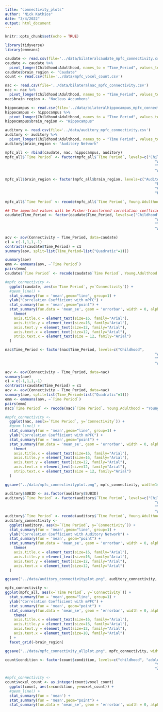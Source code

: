 ```yaml
---
title: "connectivity_plots"
author: "Nick Kathios"
date: "3/4/2022"
output: html_document
---
```


```r
knitr::opts_chunk$set(echo = TRUE)
```

```r
library(tidyverse)
library(emmeans)
```

```r
caudate <- read.csv(file='../data/bilateralcaudate_mpfc_connectivity.csv')
caudate <- caudate %>%
  pivot_longer(Childhood:Adulthood, names_to = "Time_Period", values_to = "Connectivity")
caudate$brain_region <- "Caudate"
count <- read.csv(file='../data/mpfc_voxel_count.csv')

nac <- read.csv(file='../data/bilateralnac_mpfc_connectivity.csv')
nac <- nac %>%
  pivot_longer(Childhood:Adulthood, names_to = "Time_Period", values_to = "Connectivity")
nac$brain_region <- "Nucleus Accumbens"

hippocampus <- read.csv(file='../data/bilateralhippocampus_mpfc_connectivity.csv')
hippocampus <- hippocampus %>%
  pivot_longer(Childhood:Adulthood, names_to = "Time Period", values_to = "Connectivity")
hippocampus$brain_region <- "Hippocampus"

auditory <- read.csv(file='../data/auditory_mpfc_connectivity.csv')
auditory <- auditory %>%
  pivot_longer(Childhood:Adulthood, names_to = "Time Period", values_to = "Connectivity")
auditory$brain_region <- "Auditory Network"

mpfc_all <- rbind(caudate, nac, hippocampus, auditory)
mpfc_all$`Time Period` <- factor(mpfc_all$`Time Period`, levels=c("Childhood", 
                                                                     "Adolescence",
                                                                     "Young.Adulthood",
                                                                     "Adulthood"))

mpfc_all$brain_region <- factor(mpfc_all$brain_region, levels=c("Auditory Network", 
                                                                     "Nucleus Accumbens",
                                                                     "Caudate",
                                                                     "Hippocampus"))

mpfc_all$`Time Period` <- recode(mpfc_all$`Time Period`, Young.Adulthood = "Young\nAdulthood")
```

```r
## The imported values will be Fisher-transformed correlation coefficients between two ROIs ##
caudate$Time_Period <- factor(caudate$Time_Period, levels=c("Childhood", 
                                                                     "Adolescence",
                                                                     "Young.Adulthood",
                                                                     "Adulthood"))

aov <- aov(Connectivity ~ Time_Period, data=caudate)
c1 = c(-1,1,1,-1)
contrasts(caudate$Time_Period) = c1
summary(aov, split=list(Time_Period=list("Quadratic"=1)))

summary(aov)
emm <- emmeans(aov, ~`Time Period`)
pairs(emm)
caudate$`Time Period` <- recode(caudate$`Time Period`, Young.Adulthood = "Young\nAdulthood")

#mpfc_connectivity <-
  ggplot(caudate, aes(x=`Time Period`, y=`Connectivity`)) +
  #geom_line() +
  stat_summary(fun = 'mean',geom="line", group=1) +
  ylab("Correlation Coefficient with mPFC") +
  stat_summary(fun = 'mean',geom="point") +
  stat_summary(fun.data = 'mean_se', geom = 'errorbar', width = 0, alpha=0.7) +
    theme(
    axis.title.x = element_text(size=16, family="Arial"),
    axis.title.y = element_text(size=16, family="Arial"),
    axis.text.y = element_text(size=12, family="Arial"), 
    axis.text.x = element_text(size=12, family="Arial"),
    strip.text.x = element_text(size = 12, family="Arial")
  )

nac$Time_Period <- factor(nac$Time_Period, levels=c("Childhood", 
                                                                     "Adolescence",
                                                                     "Young.Adulthood",
                                                                     "Adulthood"))

aov <- aov(Connectivity ~ Time_Period, data=nac)
summary(aov)
c1 = c(-1,1,1,-1)
contrasts(caudate$Time_Period) = c1
aov <- aov(Connectivity ~ Time_Period, data=nac)
summary(aov, split=list(Time_Period=list("Quadratic"=1)))
emm <- emmeans(aov, ~`Time Period`)
pairs(emm)
nac$`Time Period` <- recode(nac$`Time Period`, Young.Adulthood = "Young\nAdulthood")

#mpfc_connectivity <-
  ggplot(nac, aes(x=`Time Period`, y=`Connectivity`)) +
  #geom_line() +
  stat_summary(fun = 'mean',geom="line", group=1) +
  ylab("Correlation Coefficient with mPFC") +
  stat_summary(fun = 'mean',geom="point") +
  stat_summary(fun.data = 'mean_se', geom = 'errorbar', width = 0, alpha=0.7) +
    theme(
    axis.title.x = element_text(size=16, family="Arial"),
    axis.title.y = element_text(size=16, family="Arial"),
    axis.text.y = element_text(size=12, family="Arial"), 
    axis.text.x = element_text(size=12, family="Arial"),
    strip.text.x = element_text(size = 12, family="Arial")
  )

ggsave("../data/mpfc_connectivityplot.png", mpfc_connectivity, width=14)

auditory$SUBID <- as.factor(auditory$SUBID)
auditory$`Time Period` <- factor(auditory$`Time Period`, levels=c("Childhood", 
                                                                     "Adolescence",
                                                                     "Young.Adulthood",
                                                                     "Adulthood"))
auditory$`Time Period` <- recode(auditory$`Time Period`, Young.Adulthood = "Young Adulthood")
auditory_connectivity <-
  ggplot(auditory, aes(x=`Time Period`, y=`Connectivity`)) +
  stat_summary(fun = 'mean',geom="line", group=1) +
  ylab("Correlation Coefficient with Auditory Network") +
  stat_summary(fun = 'mean', geom="point") +
  stat_summary(fun.data = 'mean_se', geom = 'errorbar', width = 0, alpha = 0.7)+
    theme(
    axis.title.x = element_text(size=16, family="Arial"),
    axis.title.y = element_text(size=16, family="Arial"),
    axis.text.y = element_text(size=12, family="Arial"), 
    axis.text.x = element_text(size=12, family="Arial")
  )

ggsave("../data/auditory_connectivityplot.png", auditory_connectivity, width=13)

mpfc_connectivity <-
ggplot(mpfc_all, aes(x=`Time Period`, y=`Connectivity`)) +
  stat_summary(fun = 'mean',geom="line", group=1) +
  ylab("Correlation Coefficient with mPFC") +
  stat_summary(fun = 'mean', geom="point") +
  stat_summary(fun.data = 'mean_se', geom = 'errorbar', width = 0, alpha = 0.7)+
    theme(
    axis.title.x = element_text(size=16, family="Arial"),
    axis.title.y = element_text(size=16, family="Arial"),
    axis.text.y = element_text(size=12, family="Arial"), 
    axis.text.x = element_text(size=10, family="Arial")
  ) +
  facet_grid(~brain_region)

ggsave("../data/mpfc_connectivity_allplot.png", mpfc_connectivity, width=14)

count$condition <- factor(count$condition, levels=c("childhood", "adolescence",
                                                                     "young_adulthood",
                                                                     "adulthood"))

#mpfc_connectivity <-
count$voxel_count <- as.integer(count$voxel_count)
  ggplot(count, aes(x=condition, y=voxel_count)) +
  #geom_line() +
  stat_summary(fun = 'mean') +
  stat_summary(fun = 'mean',geom="point") +
  stat_summary(fun.data = 'mean_se', geom = 'errorbar', width = 0, alpha=0.7)
```